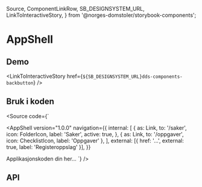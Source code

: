   Source,
  ComponentLinkRow,
  SB_DESIGNSYSTEM_URL,
  LinkToInteractiveStory,
} from '@norges-domstoler/storybook-components';

<Meta of={AppShellStories} />

# AppShell

<ComponentLinkRow
  docsHref="https://design.domstol.no/987b33f71/p/14204f-appshell"
  figmaHref="https://www.figma.com/file/ewqSDmkgqDQ5PyOsRp4V5b/DDS-Komponenter?type=design&node-id=13559%3A226257&mode=design&t=Ogap795lEH2RYDhQ-1"
  githubHref="https://github.com/domstolene/designsystem/tree/master/packages/components/src/components/AppShell/AppShell"
/>

## Demo

<Canvas>
  <Story of={AppShellStories.Default} />
</Canvas>

<LinkToInteractiveStory
  href={`${SB_DESIGNSYSTEM_URL}dds-components-backbutton`}
/>

## Bruk i koden

<Source
  code={`

<AppShell
  version="1.0.0"
  navigation={{
    internal: [
      {
        as: Link,
        to: '/saker',
        icon: FolderIcon,
        label: 'Saker',
        active: true,
      },
      { as: Link, to: '/oppgaver', icon: ChecklistIcon, label: 'Oppgaver' },
    ],
    external: [{ href: '...', external: true, label: 'Registeroppslag' }],
  }}
>
  Applikasjonskoden din her...
</AppShell>
`} />

## API

<ArgTypes of={AppShellStories.Default} />
